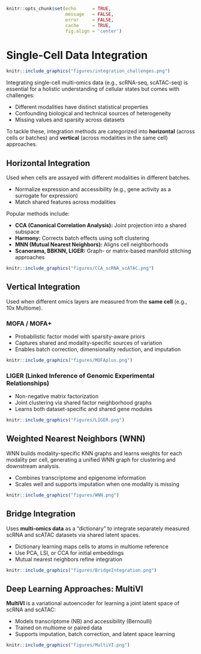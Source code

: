 \mainmatter

```r
knitr::opts_chunk$set(echo      = TRUE,
                      message   = FALSE, 
                      error     = FALSE,
                      cache     = TRUE,
                      fig.align = 'center')
```

# Single-Cell Data Integration


```r
knitr::include_graphics("figures/integration_challenges.png")
```

Integrating single-cell multi-omics data (e.g., scRNA-seq, scATAC-seq) is essential for a holistic understanding of cellular states but comes with challenges:

* Different modalities have distinct statistical properties  
* Confounding biological and technical sources of heterogeneity  
* Missing values and sparsity across datasets  

To tackle these, integration methods are categorized into **horizontal** (across cells or batches) and **vertical** (across modalities in the same cell) approaches.

## Horizontal Integration

Used when cells are assayed with different modalities in different batches.

* Normalize expression and accessibility (e.g., gene activity as a surrogate for expression)  
* Match shared features across modalities  

Popular methods include:

- **CCA (Canonical Correlation Analysis):** Joint projection into a shared subspace  
- **Harmony:** Corrects batch effects using soft clustering  
- **MNN (Mutual Nearest Neighbors):** Aligns cell neighborhoods  
- **Scanorama, BBKNN, LIGER:** Graph- or matrix-based manifold stitching approaches  

```r
knitr::include_graphics("figures/CCA_scRNA_scATAC.png")
```

## Vertical Integration

Used when different omics layers are measured from the **same cell** (e.g., 10x Multiome).

### MOFA / MOFA+

* Probabilistic factor model with sparsity-aware priors  
* Captures shared and modality-specific sources of variation  
* Enables batch correction, dimensionality reduction, and imputation  

```r
knitr::include_graphics("figures/MOFAplus.png")
```

### LIGER (Linked Inference of Genomic Experimental Relationships)

* Non-negative matrix factorization  
* Joint clustering via shared factor neighborhood graphs  
* Learns both dataset-specific and shared gene modules  

```r
knitr::include_graphics("figures/LIGER.png")
```

## Weighted Nearest Neighbors (WNN)

WNN builds modality-specific KNN graphs and learns weights for each modality per cell, generating a unified WNN graph for clustering and downstream analysis.

* Combines transcriptome and epigenome information  
* Scales well and supports imputation when one modality is missing  

```r
knitr::include_graphics("figures/WNN.png")
```

## Bridge Integration

Uses **multi-omics data** as a “dictionary” to integrate separately measured scRNA and scATAC datasets via shared latent spaces.

* Dictionary learning maps cells to atoms in multiome reference  
* Use PCA, LSI, or CCA for initial embeddings  
* Mutual nearest neighbors refine integration  

```r
knitr::include_graphics("figures/BridgeIntegration.png")
```

## Deep Learning Approaches: MultiVI

**MultiVI** is a variational autoencoder for learning a joint latent space of scRNA and scATAC:

* Models transcriptome (NB) and accessibility (Bernoulli)  
* Trained on multiome or paired data  
* Supports imputation, batch correction, and latent space learning  

```r
knitr::include_graphics("figures/MultiVI.png")
```
